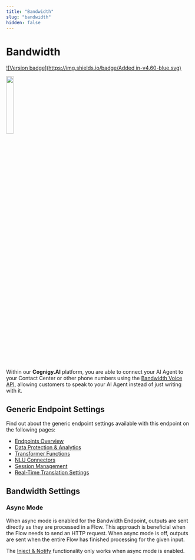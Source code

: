 ```yaml
---
title: "Bandwidth"
slug: "bandwidth"
hidden: false
---
```


# Bandwidth

[![Version badge](https://img.shields.io/badge/Added in-v4.60-blue.svg)](../../../release-notes/4.60.md)

<Frame>
  <img class="image-center" src="../../../../_assets/ai/deploy/endpoint-reference/bandwidth.png" width="20%"/>
</Frame>

Within our **Cognigy.AI** platform,
you are able to connect your AI Agent to your Contact Center or other phone numbers using the [Bandwidth Voice API](https://www.bandwidth.com/voice/voice-api/),
allowing customers to speak to your AI Agent instead of just writing with it.

## Generic Endpoint Settings

Find out about the generic endpoint settings available with this endpoint on the following pages:

- [Endpoints Overview](../endpoints/overview.md)
- [Data Protection & Analytics](../endpoints/data-protection-and-analytics.md)
- [Transformer Functions](../endpoints/transformers/transformers.md)
- [NLU Connectors](../../empower/nlu/external/nlu-connectors.md)
- [Session Management](../endpoints/session-management.md)
- [Real-Time Translation Settings](../endpoints/real-time-translation-settings.md)

## Bandwidth Settings

### Async Mode

When async mode is enabled for the Bandwidth Endpoint, outputs are sent directly as they are processed in a Flow.
This approach is beneficial when the Flow needs to send an HTTP request.
When async mode is off, outputs are sent when the entire Flow has finished processing for the given input.

The [Inject & Notify](../endpoints/inject-and-notify.md) functionality only works when async mode is enabled.

